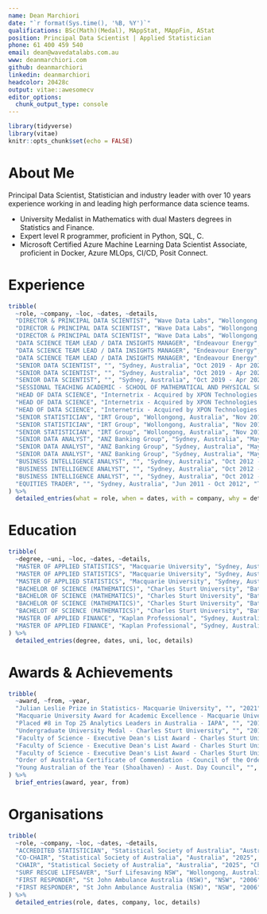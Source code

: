 ```yaml
---
name: Dean Marchiori
date: "`r format(Sys.time(), '%B, %Y')`"
qualifications: BSc(Math)(Medal), MAppStat, MAppFin, AStat
position: Principal Data Scientist | Applied Statistician
phone: 61 400 459 540  
email: dean@wavedatalabs.com.au
www: deanmarchiori.com   
github: deanmarchiori
linkedin: deanmarchiori
headcolor: 20428c
output: vitae::awesomecv
editor_options: 
  chunk_output_type: console
---
```


```r
library(tidyverse)
library(vitae)
knitr::opts_chunk$set(echo = FALSE)
```

# About Me   

Principal Data Scientist, Statistician and industry leader with over 10 years experience working in and leading high performance data science teams.

- University Medalist in Mathematics with dual Masters degrees in Statistics and Finance.
- Expert level R programmer, proficient in Python, SQL, C.
- Microsoft Certified Azure Machine Learning Data Scientist Associate, proficient in Docker, Azure MLOps, CI/CD, Posit Connect.

# Experience
```r
tribble(
  ~role, ~company, ~loc, ~dates, ~details,
  "DIRECTOR & PRINCIPAL DATA SCIENTIST", "Wave Data Labs", "Wollongong Australia", "May 2023 - Present", "Independent consultant and contractor in data science, machine learning, applied mathematics and statistical modelling.",
  "DIRECTOR & PRINCIPAL DATA SCIENTIST", "Wave Data Labs", "Wollongong, Australia", "May 2023 - Present", ">$400k projects delivered in 18 months.",
  "DIRECTOR & PRINCIPAL DATA SCIENTIST", "Wave Data Labs", "Wollongong, Australia", "May 2023 - Present", "Implemented projects from design through to Production MLOps deployments with full CI/CD pipelines.",
  "DATA SCIENCE TEAM LEAD / DATA INSIGHTS MANAGER", "Endeavour Energy", "Sydney, Australia", "Apr 2021 - May 2023", "Established, hired and managed Endeavour's first totally greenfield data science team.",
  "DATA SCIENCE TEAM LEAD / DATA INSIGHTS MANAGER", "Endeavour Energy", "Sydney, Australia", "Apr 2021 - May 2023", "Implemented enterprise wide Microsoft Azure Machine Learning & Posit Connect platforms (1000+ staff organisation).",
  "DATA SCIENCE TEAM LEAD / DATA INSIGHTS MANAGER", "Endeavour Energy", "Sydney, Australia", "Apr 2021 - May 2023", "Led over 20 data science projects including peer reviewed scientific publications and mission critical decision support systems.",
  "SENIOR DATA SCIENTIST", "", "Sydney, Australia", "Oct 2019 - Apr 2021", "Bush fire risk modelling on the electricity grid informing the impact of the removal of over 200 hazardous trees.",
  "SENIOR DATA SCIENTIST", "", "Sydney, Australia", "Oct 2019 - Apr 2021", "Vegetation management optimisation to reduce > 5% OPEX on multi-million dollar maintainence budget.",
  "SENIOR DATA SCIENTIST", "", "Sydney, Australia", "Oct 2019 - Apr 2021", "Developed and deployed a machine learning model to predict the imapct of severe storms on the electricty grid with >90% accuracy.",
  "SESSIONAL TEACHING ACADEMIC - SCHOOL OF MATHEMATICAL AND PHYSICAL SCIENCES", "Macquarie University", "Sydney, Australia", "Feb 2022 - Sep 2023", "Instructor in Mathematics & Statistics to over 200 students.",
  "HEAD OF DATA SCIENCE", "Internetrix - Acquired by XPON Technologies Group (ASX:XPN)", "Wollongong, Australia", "Mar 2018 - Oct 2019", "Led 2 x research projects with the University of Wollongong SMART Facility totalling > $150k in research funding.",
  "HEAD OF DATA SCIENCE", "Internetrix - Acquired by XPON Technologies Group (ASX:XPN)", "Wollongong, Australia", "Mar 2018 - Oct 2019", "Product development of time series anomaly detection software.",
  "HEAD OF DATA SCIENCE", "Internetrix - Acquired by XPON Technologies Group (ASX:XPN)", "Wollongong, Australia", "Mar 2018 - Oct 2019", "Greenfield development and launch of internal data science consulting practice.",
  "SENIOR STATISTICIAN", "IRT Group", "Wollongong, Australia", "Nov 2016 - Mar 2018", "Unsupervised ML / Clustering / Customer Segmentation for NFP Aged Care Provider.",
  "SENIOR STATISTICIAN", "IRT Group", "Wollongong, Australia", "Nov 2016 - Mar 2018", "Introduced call-centre staffing optimisation model resulting in > 10% OPEX reduction opportunities.",
  "SENIOR STATISTICIAN", "IRT Group", "Wollongong, Australia", "Nov 2016 - Mar 2018", "Developed and piloted the first ever use of AB Testing and experimental design for marketing campaigns.",
  "SENIOR DATA ANALYST", "ANZ Banking Group", "Sydney, Australia", "May 2014 - Oct 2016", "Advanced statistical modelling.",
  "SENIOR DATA ANALYST", "ANZ Banking Group", "Sydney, Australia", "May 2014 - Oct 2016", "Built marketing campaign analysis apps (Shiny).",
  "SENIOR DATA ANALYST", "ANZ Banking Group", "Sydney, Australia", "May 2014 - Oct 2016", "Programming in R, SAS, SQL.",
  "BUSINESS INTELLIGENCE ANALYST", "", "Sydney, Australia", "Oct 2012 - May 2014", "Designed call centre and queuing optimisation methods.",
  "BUSINESS INTELLIGENCE ANALYST", "", "Sydney, Australia", "Oct 2012 - May 2014", "Completed time series analysis.",
  "BUSINESS INTELLIGENCE ANALYST", "", "Sydney, Australia", "Oct 2012 - May 2014", "Implemented major telecommunications technology project.",
  "EQUITIES TRADER", "", "Sydney, Australia", "Jun 2011 - Oct 2012", "Trading domestic and international equities, warrants, managed funds.",
) %>%
  detailed_entries(what = role, when = dates, with = company, why = details)
```


# Education
```r
tribble(
  ~degree, ~uni, ~loc, ~dates, ~details,
  "MASTER OF APPLIED STATISTICS", "Macquarie University", "Sydney, Australia", "2020 - 2021", "GPA of 6.87 out of 7",
  "MASTER OF APPLIED STATISTICS", "Macquarie University", "Sydney, Australia", "2020 - 2021", "Awarded Macquarie University Award for Academic Excellence",
  "MASTER OF APPLIED STATISTICS", "Macquarie University", "Sydney, Australia", "2020 - 2021", "Awarded Julian Leslie Prize in Statistics",
  "BACHELOR OF SCIENCE (MATHEMATICS)", "Charles Sturt University", "Bathurst, Australia", "2013 - 2017", "GPA of 6.87 out of 7",
  "BACHELOR OF SCIENCE (MATHEMATICS)", "Charles Sturt University", "Bathurst, Australia", "2013 - 2017", "Awarded Undergraduate University Medal",
  "BACHELOR OF SCIENCE (MATHEMATICS)", "Charles Sturt University", "Bathurst, Australia", "2013 - 2017", "Mathematics Major",
  "BACHELOT OF SCIENCE (MATHEMATICS)", "Charles Sturt University", "Bathurst, Australia", "2013 - 2017", "Statistics Minor",
  "MASTER OF APPLIED FINANCE", "Kaplan Professional", "Sydney, Australia", "2010 - 2013", "Major in Financial Markets and Trading",
  "MASTER OF APPLIED FINANCE", "Kaplan Professional", "Sydney, Australia", "2010 - 2013", "Graduated with Distinction"
) %>%
  detailed_entries(degree, dates, uni, loc, details)
```

# Awards & Achievements

```r
tribble(
  ~award, ~from, ~year,
  "Julian Leslie Prize in Statistics- Macquarie University", "", "2021",
  "Macquarie University Award for Academic Excellence - Macquarie University", "", "2021",
  "Placed #8 in Top 25 Analytics Leaders in Australia - IAPA", "", "2019",
  "Undergraduate University Medal - Charles Sturt University", "", "2017",
  "Faculty of Science - Executive Dean's List Award - Charles Sturt University", "", "2017",
  "Faculty of Science - Executive Dean's List Award - Charles Sturt University", "", "2016",
  "Faculty of Science - Executive Dean's List Award - Charles Sturt University", "", "2015",
  "Order of Australia Certificate of Commendation - Council of the Order of Australia", "", "2005",
  "Young Australian of the Year (Shoalhaven) - Aust. Day Council", "", "2005"
) %>%
  brief_entries(award, year, from)
```


# Organisations   
```r
tribble(
  ~role, ~company, ~loc, ~dates, ~details,
  "ACCREDITED STATISTICIAN", "Statistical Society of Australia", "Australia", "2025", "Holds the 'Accredited Statistician' professional accreditation",
  "CO-CHAIR", "Statistical Society of Australia", "Australia", "2025", "Co-Chair of the Section for Statistical Computing and Graphics",
  "CHAIR", "Statistical Society of Australia", "Australia", "2025", "Chair of the Data Science and Accrediation Working Group",
  "SURF RESCUE LIFESAVER", "Surf Lifesaving NSW", "Wollongong, Australia", "2024", "Bronze Medallion, Advanced Resuscitation, Cert IV Public Safety (Aquatic Rescue)",
  "FIRST RESPONDER", "St John Ambulance Australia (NSW)", "NSW", "2006", "Over 500hrs as front line first responder to medical emergencies",
  "FIRST RESPONDER", "St John Ambulance Australia (NSW)", "NSW", "2006", "Received Order of Australia Commendation and Young Australian of the Year Award (Shoalhaven) for meritorious service",
) %>%
  detailed_entries(role, dates, company, loc, details)
```

